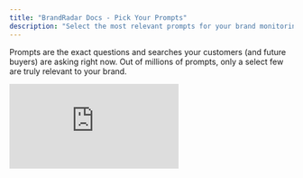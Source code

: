 ```yaml
---
title: "BrandRadar Docs - Pick Your Prompts"
description: "Select the most relevant prompts for your brand monitoring"
---
```


Prompts are the exact questions and searches your customers (and future buyers) are asking right now. Out of millions of prompts, only a select few are truly relevant to your brand.

<div style={{position: 'relative', paddingBottom: 'calc(47.46527777777778% + 41px)', height: 0, width: '100%'}}>
  <iframe 
    src="https://demo.arcade.software/DoBWefVMVsCQqOh6V9ky?embed&embed_mobile=tab&embed_desktop=inline&show_copy_link=true" 
    title="Add a New Prompt by Topic and Region in Data Builder" 
    frameBorder="0" 
    loading="lazy" 
    webkitAllowFullScreen 
    mozAllowFullScreen 
    allowFullScreen 
    allow="clipboard-write" 
    style={{position: 'absolute', top: 0, left: 0, width: '100%', height: '100%', colorScheme: 'light'}}
  />
</div>

BrandRadar automatically collects and categorizes these prompts, then suggests the most relevant ones for you to review and select for analysis.

## Key things to know:

* The prompts and topics you choose define what conversations BrandRadar will track and analyze.  
* You can add or remove prompts anytime.  
* If you see low-quality results, refine your prompts or topics to better match your industry and goals.

## Next Steps:

* Review the suggested prompts.  
* Select the ones most relevant to your brand.  
* Click Complete when you're ready.

Within a minute, your first dashboard will be ready with live insights.

<Card
  title="Next: Brand Detail Configuration"
  icon="arrow-right"
  href="/brand-detail-configuration"
>
  Learn about advanced brand configuration options
</Card>
